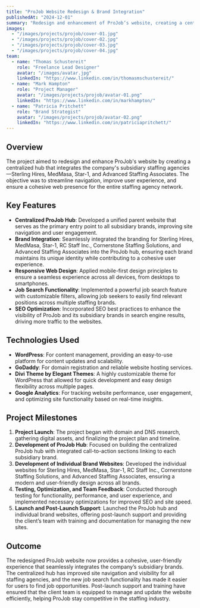 ```yaml
---
title: "ProJob Website Redesign & Brand Integration"
publishedAt: "2024-12-01"
summary: "Redesign and enhancement of ProJob’s website, creating a centralized parent hub and integrating subsidiary brands to improve user experience and online visibility."
images:
  - "/images/projects/projob/cover-01.jpg"
  - "/images/projects/projob/cover-02.jpg"
  - "/images/projects/projob/cover-03.jpg"
  - "/images/projects/projob/cover-04.jpg"
team:
  - name: "Thomas Schustereit"
    role: "Freelance Lead Designer"
    avatar: "/images/avatar.jpg"
    linkedIn: "https://www.linkedin.com/in/thomasmschustereit/"
  - name: "Mark Hampton"
    role: "Project Manager"
    avatar: "/images/projects/projob/avatar-01.png"
    linkedIn: "https://www.linkedin.com/in/markhampton/"
  - name: "Patricia Pritchett"
    role: "Brand Strategist"
    avatar: "/images/projects/projob/avatar-02.png"
    linkedIn: "https://www.linkedin.com/in/patriciapritchett/"
---
```


## Overview

The project aimed to redesign and enhance ProJob's website by creating a centralized hub that integrates the company's subsidiary staffing agencies—Sterling Hires, MedMasa, Star-1, and Advanced Staffing Associates. The objective was to streamline navigation, improve user experience, and ensure a cohesive web presence for the entire staffing agency network.

## Key Features

- **Centralized ProJob Hub**: Developed a unified parent website that serves as the primary entry point to all subsidiary brands, improving site navigation and user engagement.
- **Brand Integration**: Seamlessly integrated the branding for Sterling Hires, MedMasa, Star-1, RC Staff Inc., Cornerstone Staffing Solutions, and Advanced Staffing Associates into the ProJob hub, ensuring each brand maintains its unique identity while contributing to a cohesive user experience.
- **Responsive Web Design**: Applied mobile-first design principles to ensure a seamless experience across all devices, from desktops to smartphones.
- **Job Search Functionality**: Implemented a powerful job search feature with customizable filters, allowing job seekers to easily find relevant positions across multiple staffing brands.
- **SEO Optimization**: Incorporated SEO best practices to enhance the visibility of ProJob and its subsidiary brands in search engine results, driving more traffic to the websites.

## Technologies Used

- **WordPress**: For content management, providing an easy-to-use platform for content updates and scalability.
- **GoDaddy**: For domain registration and reliable website hosting services.
- **Divi Theme by Elegant Themes**: A highly customizable theme for WordPress that allowed for quick development and easy design flexibility across multiple pages.
- **Google Analytics**: For tracking website performance, user engagement, and optimizing site functionality based on real-time insights.

## Project Milestones

1. **Project Launch**: The project began with domain and DNS research, gathering digital assets, and finalizing the project plan and timeline.
2. **Development of ProJob Hub**: Focused on building the centralized ProJob hub with integrated call-to-action sections linking to each subsidiary brand.
3. **Development of Individual Brand Websites**: Developed the individual websites for Sterling Hires, MedMasa, Star-1, RC Staff Inc., Cornerstone Staffing Solutions, and Advanced Staffing Associates, ensuring a modern and user-friendly design across all brands.
4. **Testing, Optimization, and Team Feedback**: Conducted thorough testing for functionality, performance, and user experience, and implemented necessary optimizations for improved SEO and site speed.
5. **Launch and Post-Launch Support**: Launched the ProJob hub and individual brand websites, offering post-launch support and providing the client’s team with training and documentation for managing the new sites.

## Outcome

The redesigned ProJob website now provides a cohesive, user-friendly experience that seamlessly integrates the company’s subsidiary brands. The centralized hub has improved site navigation and visibility for all staffing agencies, and the new job search functionality has made it easier for users to find job opportunities. Post-launch support and training have ensured that the client team is equipped to manage and update the website efficiently, helping ProJob stay competitive in the staffing industry.

